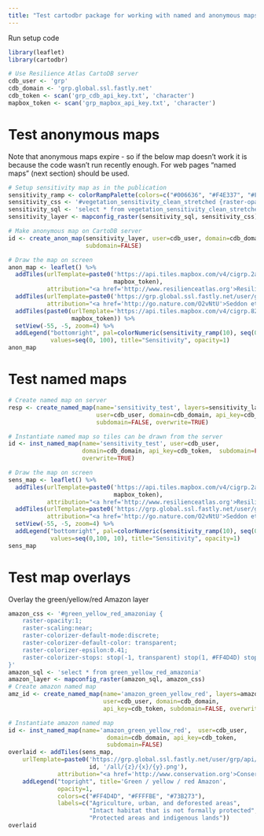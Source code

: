 ```yaml
---
title: "Test cartodbr package for working with named and anonymous maps"
---
```


Run setup code
```r
library(leaflet)
library(cartodbr)

# Use Resilience Atlas CartoDB server
cdb_user <- 'grp'
cdb_domain <- 'grp.global.ssl.fastly.net'
cdb_token <- scan('grp_cdb_api_key.txt', 'character')
mapbox_token <- scan('grp_mapbox_api_key.txt', 'character')

```

# Test anonymous maps

Note that anonymous maps expire - so if the below map doesn't work it is because the code 
wasn't run recently enough. For web pages "named maps" (next section) should be 
used.

```r
# Setup sensitivity map as in the publication
sensitivity_ramp <- colorRampPalette(colors=c("#006636", "#F4E337", "#FF3234"))
sensitivity_css <- '#vegetation_sensitivity_clean_stretched {raster-opacity:1; raster-scaling:near; raster-colorizer-default-mode:linear; raster-colorizer-default-color: transparent; raster-colorizer-epsilon:0.41; raster-colorizer-stops: stop(-1, transparent) stop(0, #006636) stop(50, #F4E337) stop(100, #FF3234)}'
sensitivity_sql <- 'select * from vegetation_sensitivity_clean_stretched'
sensitivity_layer <- mapconfig_raster(sensitivity_sql, sensitivity_css)

# Make anonymous map on CartoDB server
id <- create_anon_map(sensitivity_layer, user=cdb_user, domain=cdb_domain, 
                      subdomain=FALSE)

# Draw the map on screen
anon_map <- leaflet() %>%
  addTiles(urlTemplate=paste0('https://api.tiles.mapbox.com/v4/cigrp.2ad62493/{z}/{x}/{y}.png?access_token=', 
                              mapbox_token),
           attribution="<a href='http://www.resilienceatlas.org'>Resilience Atlas</a>") %>%
  addTiles(urlTemplate=paste0('https://grp.global.ssl.fastly.net/user/grp/api/v1/map/', id, '/0/{z}/{x}/{y}.png'),
           attribution="<a href='http://go.nature.com/O2vNtU'>Seddon et al. 2016</a>") %>%
  addTiles(paste0(urlTemplate='https://api.tiles.mapbox.com/v4/cigrp.829fd2d8/{z}/{x}/{y}.png?access_token=', 
                  mapbox_token)) %>%
  setView(-55, -5, zoom=4) %>%
  addLegend("bottomright", pal=colorNumeric(sensitivity_ramp(10), seq(0, 100)), 
            values=seq(0, 100), title="Sensitivity", opacity=1)
anon_map


```

# Test named maps

```r
# Create named map on server
resp <- create_named_map(name='sensitivity_test', layers=sensitivity_layer, 
                         user=cdb_user, domain=cdb_domain, api_key=cdb_token, 
                         subdomain=FALSE, overwrite=TRUE)

# Instantiate named map so tiles can be drawn from the server
id <- inst_named_map(name='sensitivity_test', user=cdb_user, 
                     domain=cdb_domain, api_key=cdb_token,  subdomain=FALSE, 
                     overwrite=TRUE)

# Draw the map on screen
sens_map <- leaflet() %>%
  addTiles(urlTemplate=paste0('https://api.tiles.mapbox.com/v4/cigrp.2ad62493/{z}/{x}/{y}.png?access_token=', 
                              mapbox_token),
           attribution="<a href='http://www.resilienceatlas.org'>Resilience Atlas</a>") %>%
  addTiles(urlTemplate=paste0('https://grp.global.ssl.fastly.net/user/grp/api/v1/map/', id, '/all/{z}/{x}/{y}.png'),
           attribution="<a href='http://go.nature.com/O2vNtU'>Seddon et al. 2016</a>") %>%
  setView(-55, -5, zoom=4) %>%
  addLegend("bottomright", pal=colorNumeric(sensitivity_ramp(10), seq(0,100)), 
            values=seq(0,100, 10), title="Sensitivity", opacity=1)
sens_map

```

# Test map overlays

Overlay the green/yellow/red Amazon layer

```r
amazon_css <- '#green_yellow_red_amazoniay {
    raster-opacity:1;
    raster-scaling:near;
    raster-colorizer-default-mode:discrete;
    raster-colorizer-default-color: transparent;
    raster-colorizer-epsilon:0.41;
    raster-colorizer-stops: stop(-1, transparent) stop(1, #FF4D4D) stop(2, #FFFFBE) stop(3, #73B273)
}'
amazon_sql <- 'select * from green_yellow_red_amazonia'
amazon_layer <- mapconfig_raster(amazon_sql, amazon_css)
# Create amazon named map
amz_id <- create_named_map(name='amazon_green_yellow_red', layers=amazon_layer, 
                           user=cdb_user, domain=cdb_domain, 
                           api_key=cdb_token, subdomain=FALSE, overwrite=TRUE)

# Instantiate amazon named map
id <- inst_named_map(name='amazon_green_yellow_red',  user=cdb_user,  
                            domain=cdb_domain, api_key=cdb_token, 
                            subdomain=FALSE)
overlaid <- addTiles(sens_map, 
    urlTemplate=paste0('https://grp.global.ssl.fastly.net/user/grp/api/v1/map/', 
                       id, '/all/{z}/{x}/{y}.png'),
              attribution="<a href='http://www.conservation.org'>Conservation International</a>") %>%
    addLegend("topright", title='Green / yellow / red Amazon',
              opacity=1,
              colors=c("#FF4D4D", "#FFFFBE", "#73B273"), 
              labels=c("Agriculture, urban, and deforested areas",
                       "Intact habitat that is not formally protected",
                       "Protected areas and indigenous lands"))
overlaid
```
